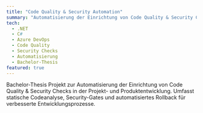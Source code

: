 ```yaml
---
title: "Code Quality & Security Automation"
summary: "Automatisierung der Einrichtung von Code Quality & Security Checks in der Projekt- und Produktentwicklung (Bachelor-Thesis)."
tech:
  - .NET
  - C#
  - Azure DevOps
  - Code Quality
  - Security Checks
  - Automatisierung
  - Bachelor-Thesis
featured: true
---
```


Bachelor-Thesis Projekt zur Automatisierung der Einrichtung von Code Quality & Security Checks in der Projekt- und Produktentwicklung. Umfasst statische Codeanalyse, Security-Gates und automatisiertes Rollback für verbesserte Entwicklungsprozesse. 
